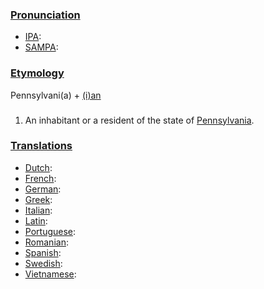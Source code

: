 ===[[Pronunciation]]===
*[[IPA]]:
*[[SAMPA]]:
===[[Etymology]]===
Pennsylvani(a) + [[-ian|(i)an]]
===[[]]===
#An inhabitant or a resident of the state of [[Pennsylvania]].
===[[Translations]]===
*[[Dutch]]:
*[[French]]:
*[[German]]:
*[[Greek]]:
*[[Italian]]:
*[[Latin]]:
*[[Portuguese]]:
*[[Romanian]]:
*[[Spanish]]:
*[[Swedish]]:
*[[Vietnamese]]: